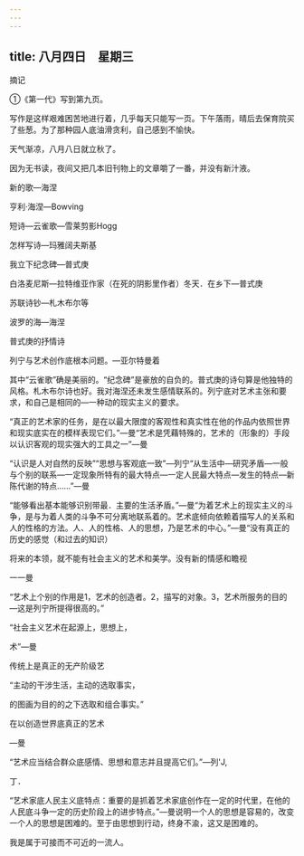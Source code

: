 ```yaml
---
---
---
```

title: 八月四日　星期三
---




摘记

①《第一代》写到第九页。

写作是这样艰难困苦地进行着，几乎每天只能写一页。下午落雨，晴后去保育院买了些葱。为了那种园人底油滑贪利，自己感到不愉快。

天气渐凉，八月八日就立秋了。

因为无书读，夜间又把几本旧刊物上的文章嚼了一番，并没有新汁液。

新的歌―海涅

亨利·海涅―Bowving

短诗―云雀歌―雪莱剪影Hogg

怎样写诗―玛雅阔夫斯基

我立下纪念碑―普式庚

白洛麦尼斯―拉特维亚作家（在死的阴影里作者）冬天．在乡下―普式庚

苏联诗钞―札木布尔等

波罗的海―海涅

普式庚的抒情诗

列宁与艺术创作底根本问题。―亚尔特曼着

其中“云雀歌”确是美丽的。“纪念碑”是豪放的自负的。普式庚的诗句算是他独特的风格。札木布尔诗也好。我对海涅还未发生感情联系的。列宁底对艺术主张和要求，和自己是相同的―一种动的现实主义的要求。

“真正的艺术家的任务，是在以最大限度的客观性和真实性在他的作品内依照世界和现实底实在的模样表现它们。”―曼“艺术是凭藉特殊的，艺术的（形象的）手段以认识客观的现实强大的工具之一”―曼

“认识是人对自然的反映”“思想与客观底一致”―列宁“从生活中―研究矛盾―一般与个别的联系―一定现象所特有的最大特点―一定人民最大特点―发生的特点―新陈代谢的特点……”―曼

“能够看出基本能够识别带最．主要的生活矛盾。”―曼“为着艺术上的现实主义的斗争，是与为着人类的斗争不可分离地联系着的。艺术底倾向依赖着描写人的关系和人的性格的方法。人、人的性格、人的思想，乃是艺术的中心。”―曼“没有真正的历史的感觉（和过去的知识）

将来的本领，就不能有社会主义的艺术和美学。没有新的情感和瞻视

一一曼

“艺术上个别的作用是1，艺术的创造者。2，描写的对象。3，艺术所服务的目的―这是列宁所提得很高的。”

“社会主义艺术在起源上，思想上，

术”―曼

传统上是真正的无产阶级艺

“主动的干涉生活，主动的选取事实，

的图画为目的的之下选取和组合事实。”

在以创造世界底真正的艺术

―曼

“艺术应当结合群众底感情、思想和意志并且提高它们。”―列'J,

丁．

“艺术家底人民主义底特点：重要的是抓着艺术家底创作在一定的时代里，在他的人民底斗争一定的历史阶段上的进步特点。”―曼说明一个人的思想是容易的，改变一个人的思想是困难的。至于由思想到行动，终身不渝，这又是困难的。

我是属于可接而不可近的一流人。